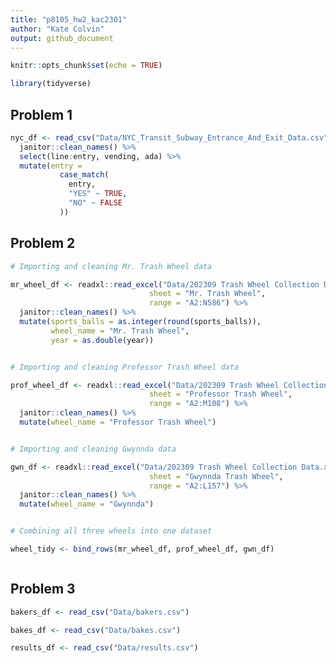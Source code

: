 ```yaml
---
title: "p8105_hw2_kac2301"
author: "Kate Colvin"
output: github_document
---
```


```r
knitr::opts_chunk$set(echo = TRUE)

library(tidyverse)

```

## Problem 1 

```r

nyc_df <- read_csv("Data/NYC_Transit_Subway_Entrance_And_Exit_Data.csv") %>%
  janitor::clean_names() %>% 
  select(line:entry, vending, ada) %>% 
  mutate(entry = 
           case_match(
             entry, 
             "YES" ~ TRUE,
             "NO" ~ FALSE 
           ))

```



## Problem 2

```r

# Importing and cleaning Mr. Trash Wheel data

mr_wheel_df <- readxl::read_excel("Data/202309 Trash Wheel Collection Data.xlsx", 
                               sheet = "Mr. Trash Wheel", 
                               range = "A2:N586") %>% 
  janitor::clean_names() %>% 
  mutate(sports_balls = as.integer(round(sports_balls)), 
         wheel_name = "Mr. Trash Wheel", 
         year = as.double(year))


# Importing and cleaning Professor Trash Wheel data 

prof_wheel_df <- readxl::read_excel("Data/202309 Trash Wheel Collection Data.xlsx", 
                               sheet = "Professor Trash Wheel", 
                               range = "A2:M108") %>% 
  janitor::clean_names() %>% 
  mutate(wheel_name = "Professor Trash Wheel")


# Importing and cleaning Gwynnda data

gwn_df <- readxl::read_excel("Data/202309 Trash Wheel Collection Data.xlsx", 
                               sheet = "Gwynnda Trash Wheel", 
                               range = "A2:L157") %>% 
  janitor::clean_names() %>% 
  mutate(wheel_name = "Gwynnda")


# Combining all three wheels into one dataset 

wheel_tidy <- bind_rows(mr_wheel_df, prof_wheel_df, gwn_df)


```


```r

```


## Problem 3

```r

bakers_df <- read_csv("Data/bakers.csv")

bakes_df <- read_csv("Data/bakes.csv")

results_df <- read_csv("Data/results.csv")

```

